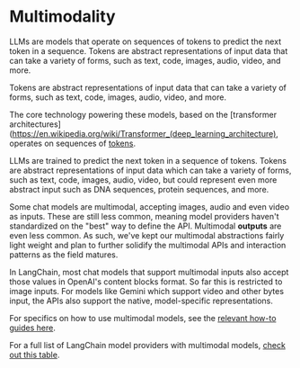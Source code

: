 # Multimodality

LLMs are models that operate on sequences of tokens to predict the next token in a sequence. Tokens are abstract representations of input data that can take a variety of forms, such as text, code, images, audio, video, and more.


Tokens are abstract representations of input data that can take a variety of forms, such as text, code, images, audio, video, and more.

The core technology powering these models, based on the [transformer architectures](https://en.wikipedia.org/wiki/Transformer_(deep_learning_architecture), operates on sequences of [tokens](/docs/concepts/tokens).

LLMs are trained to predict the next token in a sequence of tokens. Tokens are abstract representations of input data which can take a variety of forms, such as text, code, images, audio, video, but could represent even more abstract input such as DNA sequences, protein sequences, and more.


Some chat models are multimodal, accepting images, audio and even video as inputs. These are still less common, meaning model providers haven't standardized on the "best" way to define the API. Multimodal **outputs** are even less common. As such, we've kept our multimodal abstractions fairly light weight and plan to further solidify the multimodal APIs and interaction patterns as the field matures.

In LangChain, most chat models that support multimodal inputs also accept those values in OpenAI's content blocks format. So far this is restricted to image inputs. For models like Gemini which support video and other bytes input, the APIs also support the native, model-specific representations.

For specifics on how to use multimodal models, see the [relevant how-to guides here](/docs/how_to/#multimodal).

For a full list of LangChain model providers with multimodal models, [check out this table](/docs/integrations/chat/#advanced-features).


